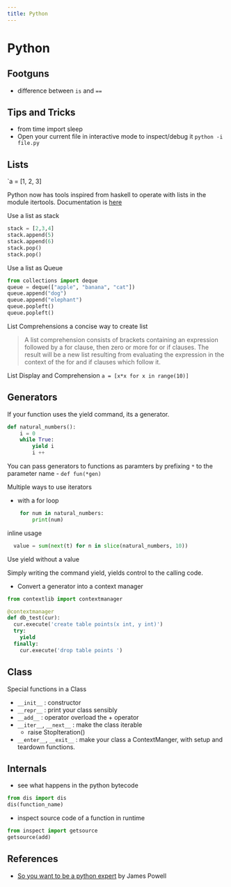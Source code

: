 ```yaml
---
title: Python
---
```


# Python

## Footguns

- difference between `is` and `==`


## Tips and Tricks
- from time import sleep
- Open your current file in interactive mode to inspect/debug it
`python -i file.py`

## Lists
`a = [1, 2, 3]

Python now has tools inspired from haskell to operate with lists in the module itertools. Documentation is [here](https://docs.python.org/3/library/itertools.html)

Use a list as stack
```python
stack = [2,3,4]
stack.append(5)
stack.append(6)
stack.pop()
stack.pop()
```

Use a list as Queue
```python
from collections import deque
queue = deque(["apple", "banana", "cat"])
queue.append("dog")
queue.append("elephant")
queue.popleft()
queue.popleft()
```
List Comprehensions
a concise way to create list
> A list comprehension consists of brackets containing an expression followed by a for clause, then zero or more for or if clauses. The result will be a new list resulting from evaluating the expression in the context of the for and if clauses which follow it. 

List Display and Comprehension
`a = [x*x for x in range(10)]`

## Generators

If your function uses the yield command, its a generator.

```python
def natural_numbers():
    i = 0
    while True:
        yield i
        i ++
```

You can pass generators to functions as paramters by prefixing `*` to the parameter name - `def fun(*gen)`

Multiple ways to use iterators

- with a for loop

```python
    for num in natural_numbers:
        print(num)
```

inline usage

```python
  value = sum(next(t) for n in slice(natural_numbers, 10))
```

Use yield without a value

Simply writing the command yield, yields control to the calling code. 

- Convert a generator into a context manager 
```python
from contextlib import contextmanager

@contextmanager
def db_test(cur):
  cur.execute('create table points(x int, y int)')
  try:
    yield
  finally:
    cur.execute('drop table points ')
```

## Class

Special functions in a Class

- `__init__` : constructor
- `__repr__` : print your class sensibly
- `__add__` : operator overload the + operator
- `__iter__`, `__next__` : make the class iterable
  - raise StopIteration()
- `__enter__`, `__exit__` : make your class a ContextManger, with setup and teardown functions. 

## Internals

- see what happens in the python bytecode

```python
from dis import dis
dis(function_name)
```

- inspect source code of a function in runtime

```python
from inspect import getsource
getsource(add)
```

## References

- [So you want to be a python expert](https://www.youtube.com/watch?v=cKPlPJyQrt4) by James Powell
